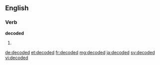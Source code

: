 ==English==

===Verb===
'''decoded'''

# {{past of|decode}}

[[de:decoded]]
[[et:decoded]]
[[fr:decoded]]
[[mg:decoded]]
[[ja:decoded]]
[[sv:decoded]]
[[vi:decoded]]